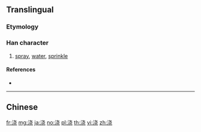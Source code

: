 {{character info/new}}
{{also|澆}}
==Translingual==

===Etymology===
{{Han simp|澆|f=堯|t=尧}}

===Han character===
{{Han char|rn=85|rad=水|as=06|sn=9|four=|canj=EJPU}}

# [[spray]], [[water]], [[sprinkle]]

====References====
* {{Han ref|kx=0623.171|hdz=31605.080|uh=6D47|ud=27975}}

----

==Chinese==
{{zh-see|澆}}

[[fr:浇]]
[[mg:浇]]
[[ja:浇]]
[[no:浇]]
[[pl:浇]]
[[th:浇]]
[[vi:浇]]
[[zh:浇]]